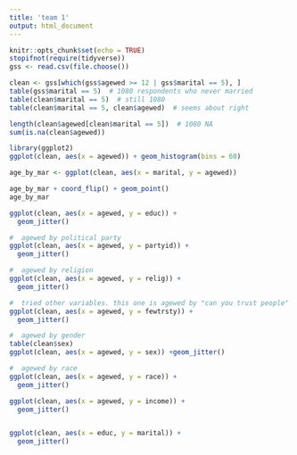 ```yaml
---
title: 'team 1'
output: html_document
---
```


```r
knitr::opts_chunk$set(echo = TRUE)
stopifnot(require(tidyverse))
gss <- read.csv(file.choose())
```

```r
clean <- gss[which(gss$agewed >= 12 | gss$marital == 5), ]
table(gss$marital == 5)  # 1080 respondents who never married
table(clean$marital == 5)  # still 1080
table(clean$marital == 5, clean$agewed)  # seems about right

length(clean$agewed[clean$marital == 5])  # 1080 NA
sum(is.na(clean$agewed)) 
```

```r

library(ggplot2)
ggplot(clean, aes(x = agewed)) + geom_histogram(bins = 60)

age_by_mar <- ggplot(clean, aes(x = marital, y = agewed))

age_by_mar + coord_flip() + geom_point()
age_by_mar
```

```r
ggplot(clean, aes(x = agewed, y = educ)) +
  geom_jitter()
```
```r
#  agewed by political party
ggplot(clean, aes(x = agewed, y = partyid)) +
  geom_jitter()
```
```r
#  agewed by religion
ggplot(clean, aes(x = agewed, y = relig)) +
  geom_jitter()
```

```r

#  tried other variables. this one is agewed by "can you trust people"
ggplot(clean, aes(x = agewed, y = fewtrsty)) +
  geom_jitter()


```
```r
#  agewed by gender
table(clean$sex)
ggplot(clean, aes(x = agewed, y = sex)) +geom_jitter()
```

```r
#  agewed by race
ggplot(clean, aes(x = agewed, y = race)) +
  geom_jitter()

ggplot(clean, aes(x = agewed, y = income)) +
  geom_jitter()


ggplot(clean, aes(x = educ, y = marital)) +
  geom_jitter()
```

